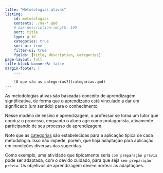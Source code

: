 ```yaml
---
title: "Metodologias ativas"
listing:
    id: metodologias
    contents: ./ma-*.qmd
    # max-description-length: 100
    sort: title
    type: grid
    categories: true
    sort-ui: true
    filter-ui: true
    fields: [title, description, categories]
page-layout: full
title-block-bannerrR: false
margin-footer: |
    ---

    [O que são as categorias?](categorias.qmd)
---
```


As metodologias ativas são baseadas conceito de aprendizagem signtificativa, de forma que o aprendizado está vinculado a dar um significado (um sentido) para o conhecimento.

Nesse modelo de ensino e aprendizagem, o professor se torna um tutor que conduz o processo, enquanto o aluno age como protagonista, ativamente participando de seu processo de aprendizagem.

::: {.callout-important}
Note que as [categorias](categorias.qmd) são estabelecidas para a aplicação típica de cada metodologia. Isso não impede, porém, que haja adaptação para aplicação em condições diversas das sugeridas.

Como exemplo, uma atividade que tipicamente seria `com preparação prévia` pode ser adaptada, com o devido cuidado, para que seja `sem preparação prévia`. Os objetivos de aprendizagem devem nortear as adaptações.
:::

::: {#metodologias}
:::


